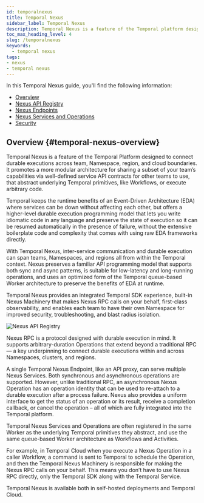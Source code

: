 ```yaml
---
id: temporalnexus
title: Temporal Nexus
sidebar_label: Temporal Nexus
description: Temporal Nexus is a feature of the Temporal platform designed to connect durable executions across team, namespace, region, and cloud boundaries. It promotes a more modular architecture for sharing a subset of your team’s capabilities via well-defined service API contracts for other teams to use, that abstract underlying Temporal primitives, like Workflows, or execute arbitrary code.
toc_max_heading_level: 4
slug: /temporalnexus
keywords:
  - temporal nexus 
tags:
- nexus
- temporal nexus
---
```


In this Temporal Nexus guide, you'll find the following information:
- [Overview](#temporal-nexus-overview)
- [Nexus API Registry](/temporalnexus/api-registry)
- [Nexus Endpoints](/temporalnexus/endpoints)
- [Nexus Services and Operations](/temporalnexus/services-operations)
- [Security](/temporalnexus/security)

## Overview {#temporal-nexus-overview}
Temporal Nexus is a feature of the Temporal Platform designed to connect durable executions across team, Namespace, region, and cloud boundaries. 
It promotes a more modular architecture for sharing a subset of your team’s capabilities via well-defined service API contracts for other teams to use, that abstract underlying Temporal primitives, like Workflows, or execute arbitrary code.

Temporal keeps the runtime benefits of an Event-Driven Architecture (EDA) where services can be down without affecting each other, but offers a higher-level durable execution programming model that lets you write idiomatic code in any language and preserve the state of execution so it can be resumed automatically in the presence of failure, without the extensive boilerplate code and complexity that comes with using raw EDA frameworks directly.

With Temporal Nexus, inter-service communication and durable execution can span teams, Namespaces, and regions all from within the Temporal context. 
Nexus preserves a familiar API programming model that supports both sync and async patterns, is suitable for low-latency and long-running operations, and uses an optimized form of the Temporal queue-based Worker architecture to preserve the benefits of EDA at runtime.

Temporal Nexus provides an integrated Temporal SDK experience, built-in Nexus Machinery that makes Nexus RPC calls on your behalf, first-class observability, and enables each team to have their own Namespace for improved security, troubleshooting, and blast radius isolation.

![Nexus API Registry](/img/nexusapiregistry.png)

Nexus RPC is a protocol designed with durable execution in mind. 
It supports arbitrary-duration Operations that extend beyond a traditional RPC — a key underpinning to connect durable executions within and across Namespaces, clusters, and regions.

A single Temporal Nexus Endpoint, like an API proxy, can serve multiple Nexus Services. Both synchronous and asynchronous operations are supported. 
However, unlike traditional RPC, an asynchronous Nexus Operation has an operation identity that can be used to re-attach to a durable execution after a process failure. 
Nexus also provides a uniform interface to get the status of an operation or its result, receive a completion callback, or cancel the operation – all of which are fully integrated into the Temporal platform.

Temporal Nexus Services and Operations are often registered in the same Worker as the underlying Temporal primitives they abstract, and use the same queue-based Worker architecture as Workflows and Activities.

For example, in Temporal Cloud when you execute a Nexus Operation in a caller Workflow, a command is sent to Temporal to schedule the Operation, and then the Temporal Nexus Machinery is responsible for making the Nexus RPC calls on your behalf. 
This means you don’t have to use Nexus RPC directly, only the Temporal SDK along with the Temporal Service.

Temporal Nexus is available both in self-hosted deployments and Temporal Cloud. 
